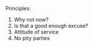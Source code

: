 Principles:
1. Why not now?
2. Is that a good enough excuse?
3. Attitude of service
4. No pity parties